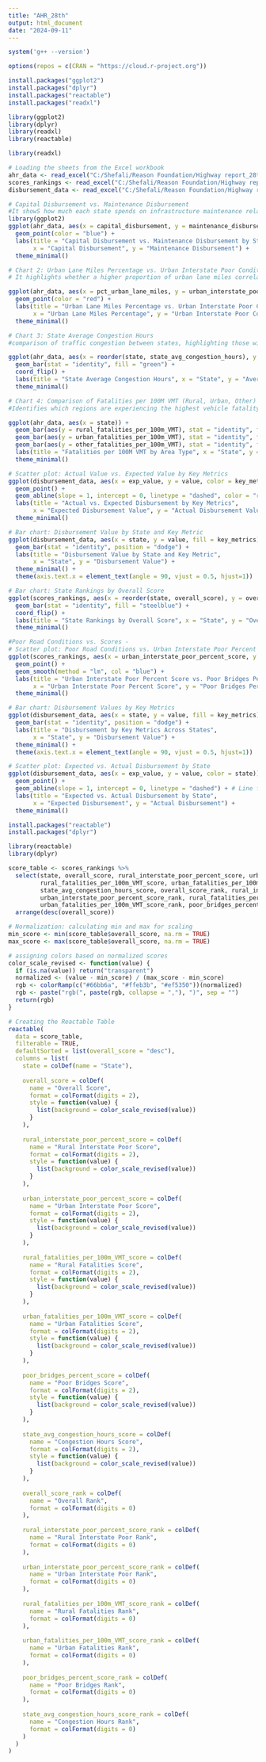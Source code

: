 ---
title: "AHR_28th"
output: html_document
date: "2024-09-11"
---

```{r}
system('g++ --version')

```

```{r}

options(repos = c(CRAN = "https://cloud.r-project.org"))

install.packages("ggplot2")
install.packages("dplyr")
install.packages("reactable")
install.packages("readxl")

library(ggplot2)
library(dplyr)
library(readxl)
library(reactable)

```

```{r}
library(readxl)

# Loading the sheets from the Excel workbook
ahr_data <- read_excel("C:/Shefali/Reason Foundation/Highway report_28th/ahr_data_28th.xlsx", sheet = "AHR Data")
scores_rankings <- read_excel("C:/Shefali/Reason Foundation/Highway report_28th/ahr_data_28th.xlsx", sheet = "Scores & Rankings")
disbursement_data <- read_excel("C:/Shefali/Reason Foundation/Highway report_28th/ahr_data_28th.xlsx", sheet = "Disbursement Data")

```


```{r}
# Capital Disbursement vs. Maintenance Disbursement
#It showS how much each state spends on infrastructure maintenance relative to its capital investment.
library(ggplot2)
ggplot(ahr_data, aes(x = capital_disbursement, y = maintenance_disbursement)) +
  geom_point(color = "blue") +
  labs(title = "Capital Disbursement vs. Maintenance Disbursement by State",
       x = "Capital Disbursement", y = "Maintenance Disbursement") +
  theme_minimal()

```


```{r}
# Chart 2: Urban Lane Miles Percentage vs. Urban Interstate Poor Condition
# It highlights whether a higher proportion of urban lane miles correlates with poor road conditions

ggplot(ahr_data, aes(x = pct_urban_lane_miles, y = urban_interstate_poor_percent)) +
  geom_point(color = "red") +
  labs(title = "Urban Lane Miles Percentage vs. Urban Interstate Poor Condition",
       x = "Urban Lane Miles Percentage", y = "Urban Interstate Poor Condition Percentage") +
  theme_minimal()

```


```{r}
# Chart 3: State Average Congestion Hours
#comparison of traffic congestion between states, highlighting those with the most and least congestion.

ggplot(ahr_data, aes(x = reorder(state, state_avg_congestion_hours), y = state_avg_congestion_hours)) +
  geom_bar(stat = "identity", fill = "green") +
  coord_flip() +
  labs(title = "State Average Congestion Hours", x = "State", y = "Average Congestion Hours") +
  theme_minimal()


```



```{r}
# Chart 4: Comparison of Fatalities per 100M VMT (Rural, Urban, Other)
#Identifies which regions are experiencing the highest vehicle fatality rates.

ggplot(ahr_data, aes(x = state)) +
  geom_bar(aes(y = rural_fatalities_per_100m_VMT), stat = "identity", fill = "blue", alpha = 0.6) +
  geom_bar(aes(y = urban_fatalities_per_100m_VMT), stat = "identity", fill = "red", alpha = 0.6) +
  geom_bar(aes(y = other_fatalities_per_100m_VMT), stat = "identity", fill = "purple", alpha = 0.6) +
  labs(title = "Fatalities per 100M VMT by Area Type", x = "State", y = "Fatalities per 100M VMT") +
  theme_minimal()


```


```{r}
# Scatter plot: Actual Value vs. Expected Value by Key Metrics
ggplot(disbursement_data, aes(x = exp_value, y = value, color = key_metrics)) +
  geom_point() +
  geom_abline(slope = 1, intercept = 0, linetype = "dashed", color = "red") + # Line showing where value = exp_value
  labs(title = "Actual vs. Expected Disbursement by Key Metrics",
       x = "Expected Disbursement Value", y = "Actual Disbursement Value") +
  theme_minimal()

```

```{r}
# Bar chart: Disbursement Value by State and Key Metric
ggplot(disbursement_data, aes(x = state, y = value, fill = key_metrics)) +
  geom_bar(stat = "identity", position = "dodge") +
  labs(title = "Disbursement Value by State and Key Metric",
       x = "State", y = "Disbursement Value") +
  theme_minimal() +
  theme(axis.text.x = element_text(angle = 90, vjust = 0.5, hjust=1))


```

```{r}
# Bar chart: State Rankings by Overall Score
ggplot(scores_rankings, aes(x = reorder(state, overall_score), y = overall_score)) +
  geom_bar(stat = "identity", fill = "steelblue") +
  coord_flip() +
  labs(title = "State Rankings by Overall Score", x = "State", y = "Overall Score") +
  theme_minimal()


```

```{r}
#Poor Road Conditions vs. Scores - 
# Scatter plot: Poor Road Conditions vs. Urban Interstate Poor Percent Score
ggplot(scores_rankings, aes(x = urban_interstate_poor_percent_score, y = poor_bridges_percent_score)) +
  geom_point() +
  geom_smooth(method = "lm", col = "blue") +
  labs(title = "Urban Interstate Poor Percent Score vs. Poor Bridges Percent Score",
       x = "Urban Interstate Poor Percent Score", y = "Poor Bridges Percent Score") +
  theme_minimal()

```


```{r}
# Bar chart: Disbursement Values by Key Metrics
ggplot(disbursement_data, aes(x = state, y = value, fill = key_metrics)) +
  geom_bar(stat = "identity", position = "dodge") +
  labs(title = "Disbursement by Key Metrics Across States",
       x = "State", y = "Disbursement Value") +
  theme_minimal() +
  theme(axis.text.x = element_text(angle = 90, vjust = 0.5, hjust=1))


```


```{r}
# Scatter plot: Expected vs. Actual Disbursement by State
ggplot(disbursement_data, aes(x = exp_value, y = value, color = state)) +
  geom_point() +
  geom_abline(slope = 1, intercept = 0, linetype = "dashed") + # Line for equal values
  labs(title = "Expected vs. Actual Disbursement by State",
       x = "Expected Disbursement", y = "Actual Disbursement") +
  theme_minimal()


```

```{r}

install.packages("reactable")
install.packages("dplyr")

library(reactable)
library(dplyr)

```

```{r}
score_table <- scores_rankings %>%
  select(state, overall_score, rural_interstate_poor_percent_score, urban_interstate_poor_percent_score, 
         rural_fatalities_per_100m_VMT_score, urban_fatalities_per_100m_VMT_score, poor_bridges_percent_score, 
         state_avg_congestion_hours_score, overall_score_rank, rural_interstate_poor_percent_score_rank, 
         urban_interstate_poor_percent_score_rank, rural_fatalities_per_100m_VMT_score_rank, 
         urban_fatalities_per_100m_VMT_score_rank, poor_bridges_percent_score_rank, state_avg_congestion_hours_score_rank) %>%
  arrange(desc(overall_score))

# Normalization: calculating min and max for scaling
min_score <- min(score_table$overall_score, na.rm = TRUE)
max_score <- max(score_table$overall_score, na.rm = TRUE)

# assigning colors based on normalized scores
color_scale_revised <- function(value) {
  if (is.na(value)) return("transparent")
  normalized <- (value - min_score) / (max_score - min_score)
  rgb <- colorRamp(c("#66bb6a", "#ffeb3b", "#ef5350"))(normalized)
  rgb <- paste("rgb(", paste(rgb, collapse = ","), ")", sep = "")
  return(rgb)
}

# Creating the Reactable Table
reactable(
  data = score_table,
  filterable = TRUE,
  defaultSorted = list(overall_score = "desc"),
  columns = list(
    state = colDef(name = "State"),
    
    overall_score = colDef(
      name = "Overall Score",
      format = colFormat(digits = 2),
      style = function(value) {
        list(background = color_scale_revised(value))
      }
    ),
    
    rural_interstate_poor_percent_score = colDef(
      name = "Rural Interstate Poor Score",
      format = colFormat(digits = 2),
      style = function(value) {
        list(background = color_scale_revised(value))
      }
    ),
    
    urban_interstate_poor_percent_score = colDef(
      name = "Urban Interstate Poor Score",
      format = colFormat(digits = 2),
      style = function(value) {
        list(background = color_scale_revised(value))
      }
    ),
    
    rural_fatalities_per_100m_VMT_score = colDef(
      name = "Rural Fatalities Score",
      format = colFormat(digits = 2),
      style = function(value) {
        list(background = color_scale_revised(value))
      }
    ),
    
    urban_fatalities_per_100m_VMT_score = colDef(
      name = "Urban Fatalities Score",
      format = colFormat(digits = 2),
      style = function(value) {
        list(background = color_scale_revised(value))
      }
    ),
    
    poor_bridges_percent_score = colDef(
      name = "Poor Bridges Score",
      format = colFormat(digits = 2),
      style = function(value) {
        list(background = color_scale_revised(value))
      }
    ),
    
    state_avg_congestion_hours_score = colDef(
      name = "Congestion Hours Score",
      format = colFormat(digits = 2),
      style = function(value) {
        list(background = color_scale_revised(value))
      }
    ),
    
    overall_score_rank = colDef(
      name = "Overall Rank",
      format = colFormat(digits = 0)
    ),
    
    rural_interstate_poor_percent_score_rank = colDef(
      name = "Rural Interstate Poor Rank",
      format = colFormat(digits = 0)
    ),
    
    urban_interstate_poor_percent_score_rank = colDef(
      name = "Urban Interstate Poor Rank",
      format = colFormat(digits = 0)
    ),
    
    rural_fatalities_per_100m_VMT_score_rank = colDef(
      name = "Rural Fatalities Rank",
      format = colFormat(digits = 0)
    ),
    
    urban_fatalities_per_100m_VMT_score_rank = colDef(
      name = "Urban Fatalities Rank",
      format = colFormat(digits = 0)
    ),
    
    poor_bridges_percent_score_rank = colDef(
      name = "Poor Bridges Rank",
      format = colFormat(digits = 0)
    ),
    
    state_avg_congestion_hours_score_rank = colDef(
      name = "Congestion Hours Rank",
      format = colFormat(digits = 0)
    )
  )
)

```


```{r}


```